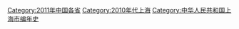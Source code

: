 {{Catmore}}

[[Category:2011年中国各省|Category:2011年中国各省]]
[[Category:2010年代上海|Category:2010年代上海]]
[[Category:中华人民共和国上海市编年史|Category:中华人民共和国上海市编年史]]